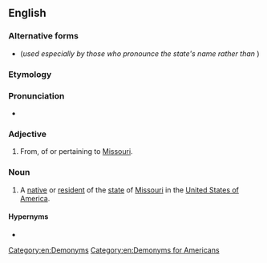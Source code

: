 ==English==

===Alternative forms===
* {{l|en|Missouran}} (''used especially by those who pronounce the state's name {{IPAchar|/məˈzɝə/}} rather than {{IPAchar|/mɨˈzɝi/}}'')

===Etymology===
{{suffix|en|Missouri|an}}

===Pronunciation===
* {{IPA|en|/mɪˈzʊɹi.ən/}}

===Adjective===
{{en-adj}}

# From, of or pertaining to [[Missouri]].

===Noun===
{{en-noun}}

# A [[native]] or [[resident]] of the [[state]] of [[Missouri]] in the [[United States of America]].

====Hypernyms====
* {{l|en|American}}

[[Category:en:Demonyms]]
[[Category:en:Demonyms for Americans]]